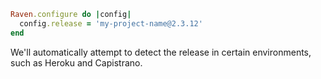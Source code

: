```ruby
Raven.configure do |config|
  config.release = 'my-project-name@2.3.12'
end
```

<Note>

We'll automatically attempt to detect the release in certain environments, such as Heroku and Capistrano.

</Note>
